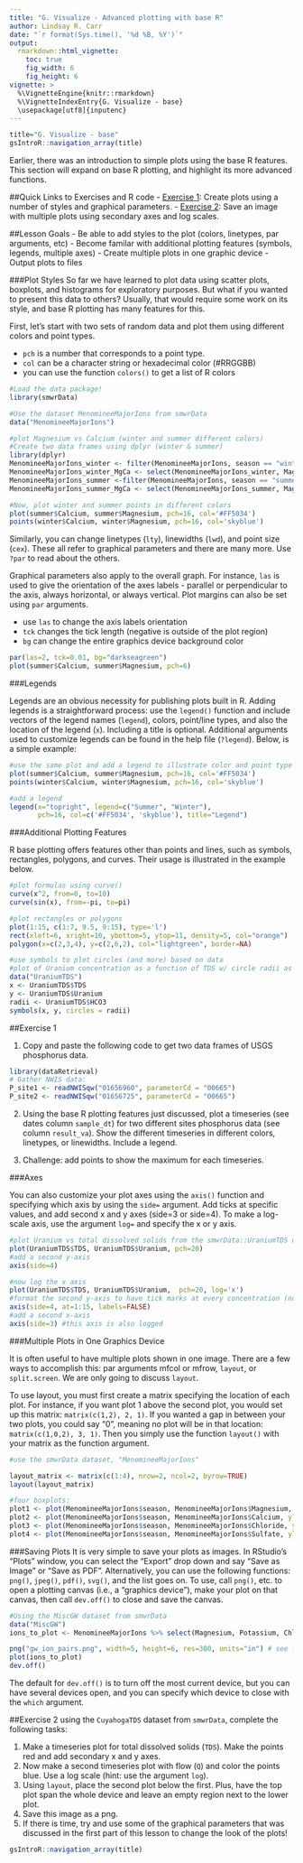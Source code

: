 ```yaml
---
title: "G. Visualize - Advanced plotting with base R"
author: Lindsay R. Carr
date: "`r format(Sys.time(), '%d %B, %Y')`"
output: 
  rmarkdown::html_vignette:
    toc: true
    fig_width: 6
    fig_height: 6
vignette: >
  %\VignetteEngine{knitr::rmarkdown}
  %\VignetteIndexEntry{G. Visualize - base}
  \usepackage[utf8]{inputenc}
---
```


```r
title="G. Visualize - base"
gsIntroR::navigation_array(title)
```

Earlier, there was an introduction to simple plots using the base R features. This section will expand on base R plotting, and highlight its more advanced functions. 

##Quick Links to Exercises and R code
- [Exercise 1](#exercise-1): Create plots using a number of styles and graphical parameters.
- [Exercise 2](#exercise-2): Save an image with multiple plots using secondary axes and log scales.

##Lesson Goals
- Be able to add styles to the plot (colors, linetypes, par arguments, etc)
- Become familar with additional plotting features (symbols, legends, multiple axes)
- Create multiple plots in one graphic device
- Output plots to files

###Plot Styles
So far we have learned to plot data using scatter plots, boxplots, and histograms for exploratory purposes. But what if you wanted to present this data to others? Usually, that would require some work on its style, and base R plotting has many features for this.

First, let's start with two sets of random data and plot them using different colors and point types. 

- `pch` is a number that corresponds to a point type. 
- `col` can be a character string or hexadecimal color (#RRGGBB)
- you can use the function `colors()` to get a list of R colors

```r
#Load the data package!
library(smwrData)

#Use the dataset MenomineeMajorIons from smwrData
data("MenomineeMajorIons")

#plot Magnesium vs Calcium (winter and summer different colors)
#Create two data frames using dplyr (winter & summer)
library(dplyr)
MenomineeMajorIons_winter <- filter(MenomineeMajorIons, season == "winter")
MenomineeMajorIons_winter_MgCa <- select(MenomineeMajorIons_winter, Magnesium, Calcium)
MenomineeMajorIons_summer <-filter(MenomineeMajorIons, season == "summer") 
MenomineeMajorIons_summer_MgCa <- select(MenomineeMajorIons_summer, Magnesium, Calcium)

#Now, plot winter and summer points in different colors
plot(summer$Calcium, summer$Magnesium, pch=16, col='#FF5034')
points(winter$Calcium, winter$Magnesium, pch=16, col='skyblue')
```

Similarly, you can change linetypes (`lty`), linewidths (`lwd`), and point size (`cex`). These all refer to graphical parameters and there are many more. Use `?par` to read about the others.  

Graphical parameters also apply to the overall graph. For instance, `las` is used to give the orientation of the axes labels - parallel or perpendicular to the axis, always horizontal, or always vertical. Plot margins can also be set using `par` arguments. 

- use `las` to change the axis labels orientation
- `tck` changes the tick length (negative is outside of the plot region)
- `bg` can change the entire graphics device background color

```r
par(las=2, tck=0.01, bg="darkseagreen")
plot(summer$Calcium, summer$Magnesium, pch=6)
```

###Legends

Legends are an obvious necessity for publishing plots built in R. Adding legends is a straightforward process: use the `legend()` function and include vectors of the legend names (`legend`), colors, point/line types, and also the location of the legend (`x`). Including a title is optional. Additional arguments used to customize legends can be found in the help file (`?legend`). Below, is a simple example: 

```r
#use the same plot and add a legend to illustrate color and point type
plot(summer$Calcium, summer$Magnesium, pch=16, col='#FF5034')
points(winter$Calcium, winter$Magnesium, pch=16, col='skyblue')

#add a legend
legend(x="topright", legend=c("Summer", "Winter"),
       pch=16, col=c('#FF5034', 'skyblue'), title="Legend")
```

###Additional Plotting Features

R base plotting offers features other than points and lines, such as symbols, rectangles, polygons, and curves. Their usage is illustrated in the example below. 

```r
#plot formulas using curve()
curve(x^2, from=0, to=10)
curve(sin(x), from=-pi, to=pi)

#plot rectangles or polygons
plot(1:15, c(1:7, 9.5, 9:15), type='l')
rect(xleft=6, xright=10, ybottom=5, ytop=11, density=5, col="orange")
polygon(x=c(2,3,4), y=c(2,6,2), col="lightgreen", border=NA)

#use symbols to plot circles (and more) based on data
#plot of Uranium concentration as a function of TDS w/ circle radii as high or low bicarbonate concentration
data("UraniumTDS")
x <- UraniumTDS$TDS
y <- UraniumTDS$Uranium
radii <- UraniumTDS$HCO3
symbols(x, y, circles = radii)
```


##Exercise 1

1. Copy and paste the following code to get two data frames of USGS phosphorus data. 

```r
library(dataRetrieval)
# Gather NWIS data:
P_site1 <- readNWISqw("01656960", parameterCd = "00665")
P_site2 <- readNWISqw("01656725", parameterCd = "00665")
```

2. Using the base R plotting features just discussed, plot a timeseries (see dates column `sample_dt`) for two different sites phosphorus data (see column `result_va`). Show the different timeseries in different colors, linetypes, or linewidths. Include a legend. 

3. Challenge: add points to show the maximum for each timeseries.

###Axes

You can also customize your plot axes using the `axis()` function and specifying which axis by using the `side=` argument. Add ticks at specific values, and add second x and y axes (side=3 or side=4). To make a log-scale axis, use the argument `log=` and specify the x or y axis.   

```r
#plot Uranium vs total dissolved solids from the smwrData::UraniumTDS dataset
plot(UraniumTDS$TDS, UraniumTDS$Uranium, pch=20)
#add a second y-axis
axis(side=4)

#now log the x axis
plot(UraniumTDS$TDS, UraniumTDS$Uranium,  pch=20, log='x')
#format the second y-axis to have tick marks at every concentration (not just every 5) & no labels
axis(side=4, at=1:15, labels=FALSE)
#add a second x-axis
axis(side=3) #this axis is also logged
```


###Multiple Plots in One Graphics Device

It is often useful to have multiple plots shown in one image. There are a few ways to accomplish this: par arguments mfcol or mfrow, `layout`, or `split.screen`. We are only going to discuss `layout`. 

To use layout, you must first create a matrix specifying the location of each plot. For instance, if you want plot 1 above the second plot, you would set up this matrix: `matrix(c(1,2), 2, 1)`. If you wanted a gap in between your two plots, you could say "0", meaning no plot will be in that location: `matrix(c(1,0,2), 3, 1)`. Then you simply use the function `layout()` with your matrix as the function argument. 

```r
#use the smwrData dataset, "MenomineeMajorIons"

layout_matrix <- matrix(c(1:4), nrow=2, ncol=2, byrow=TRUE)
layout(layout_matrix)

#four boxplots:
plot1 <- plot(MenomineeMajorIons$season, MenomineeMajorIons$Magnesium, ylab="Concentration", main="Magnesium")
plot2 <- plot(MenomineeMajorIons$season, MenomineeMajorIons$Calcium, ylab="Concentration", main="Calcium")
plot3 <- plot(MenomineeMajorIons$season, MenomineeMajorIons$Chloride, ylab="Concentration", main="Chloride")
plot4 <- plot(MenomineeMajorIons$season, MenomineeMajorIons$Sulfate, ylab="Concentration", main="Sulfate")
```


###Saving Plots
It is very simple to save your plots as images. In RStudio's "Plots" window, you can select the "Export" drop down and say "Save as Image" or "Save as PDF". Alternatively, you can use the following functions: `png()`, `jpeg()`, `pdf()`, `svg()`, and the list goes on. To use, call `png()`, etc. to open a plotting canvas (i.e., a "graphics device"), make your plot on that canvas, then call `dev.off()` to close and save the canvas.

```r
#Using the MiscGW dataset from smwrData
data("MiscGW")
ions_to_plot <- MenomineeMajorIons %>% select(Magnesium, Potassium, Chloride, Sulfate)

png("gw_ion_pairs.png", width=5, height=6, res=300, units="in") # see ?png
plot(ions_to_plot)
dev.off()
```

The default for `dev.off()` is to turn off the most current device, but you can have several devices open, and you can specify which device to close with the `which` argument. 


##Exercise 2
using the `CuyahogaTDS` dataset from `smwrData`, complete the following tasks: 

1. Make a timeseries plot for total dissolved solids (`TDS`). Make the points red and add secondary x and y axes.
2. Now make a second timeseries plot with flow (`Q`) and color the points blue. Use a log scale (hint: use the argument `log`).
3. Using `layout`, place the second plot below the first. Plus, have the top plot span the whole device and leave an empty region next to the lower plot. 
4. Save this image as a png.
5. If there is time, try and use some of the graphical parameters that was discussed in the first part of this lesson to change the look of the plots!



```r
gsIntroR::navigation_array(title)
```
